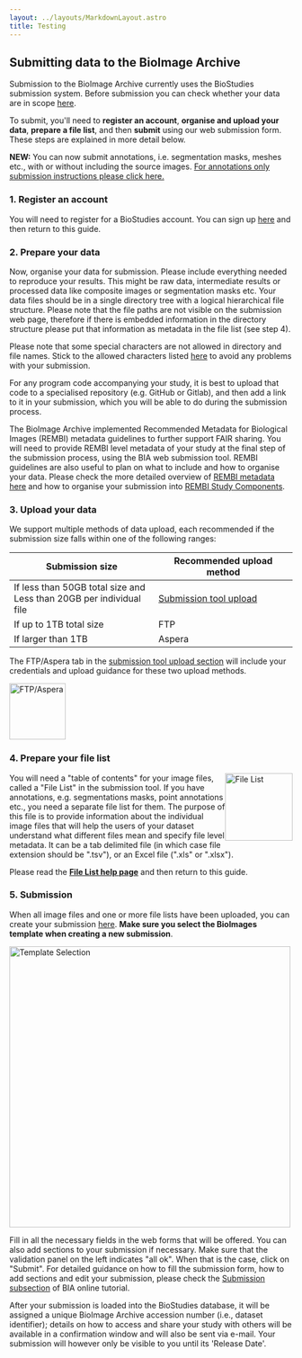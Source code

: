 ```yaml
---
layout: ../layouts/MarkdownLayout.astro
title: Testing
---
```


## Submitting data to the BioImage Archive

Submission to the BioImage Archive currently uses the BioStudies submission system. Before submission you can check whether your data are in scope [here](/scope).

To submit, you'll need to **register an account**, **organise and upload your data**, **prepare a file list**, and then **submit** using our web submission form. These steps are explained in more detail below.

**NEW:** You can now submit annotations, i.e. segmentation masks, meshes etc., with or without including the source images. [For annotations only submission instructions please click here.](/submitannotations)

### 1. Register an account

You will need to register for a BioStudies account. You can sign up [here](https://www.ebi.ac.uk/biostudies/submissions/#/signup) and then return to this guide.

### 2. Prepare your data

Now, organise your data for submission. Please include everything needed to reproduce your results. This might be raw data, intermediate results or processed data like composite images or segmentation masks etc. Your data files should be in a single directory tree with a logical hierarchical file structure. Please note that the file paths are not visible on the submission web page, therefore if there is embedded information in the directory structure please put that information as metadata in the file list (see step 4).

Please note that some special characters are not allowed in directory and file names. Stick to the allowed characters listed [here](/helpfilelist/#namerules) to avoid any problems with your submission. 

For any program code accompanying your study, it is best to upload that code to a specialised repository (e.g. GitHub or Gitlab), and then add a link to it in your submission, which you will be able to do during the submission process.  

The BioImage Archive implemented  Recommended Metadata for Biological Images (REMBI) metadata guidelines
to further support FAIR sharing. You will need to provide REMBI level metadata of your study at the final
step of the submission process, using the BIA web submission tool. REMBI guidelines are also useful to
plan on what to include and how to organise your data. Please check the more detailed overview of
[REMBI metadata here](/rembi-help-overview) and how to organise your submission into
[REMBI Study Components](/rembi-help-examples/).

### 3. Upload your data

We support multiple methods of data upload, each recommended if the submission size falls within one of the following ranges:

| Submission size | Recommended upload method |
| --------------- | ------------------------- |
| If less than 50GB total size and <br/> Less than 20GB per individual file   | [Submission tool upload](https://www.ebi.ac.uk/biostudies/submissions/files)    |
| If up to 1TB total size        | FTP                       |
| If larger than 1TB     | Aspera     

The FTP/Aspera tab in the [submission tool upload section](https://www.ebi.ac.uk/biostudies/submissions/files) will include your credentials and upload guidance for these two upload methods.

<img src={ftpAsperaImage.src} alt="FTP/Aspera" style="height: 100px;"/>

### 4. Prepare your file list

<img src={fileListImage.src} alt="File List" style="height: 120px; float: right;"/>

You will need a "table of contents" for your image files, called a "File List" in the submission tool. 
If you have annotations, e.g. segmentations masks, point annotations etc., you need a separate file list for them. The purpose of this file is to provide information about the individual image files that will help the users of your dataset understand what different files mean and specify file level metadata. It can be a tab delimited file (in which case file extension should be ".tsv"), or an Excel file (".xls" or ".xlsx"). 

Please read the **[File List help page](/helpfilelist)** and then return to this guide.


### 5. Submission

When all image files and one or more file lists have been uploaded, you can create your submission
[here](https://www.ebi.ac.uk/biostudies/submissions/new;template=bioimages). **Make sure you select the BioImages template when creating a new submission**.

<img src={templateselection.src} alt="Template Selection" style="height: 500px; float: center;"/>

Fill in all the necessary
fields in the web forms that will be offered. You can also add sections to your submission if necessary.
Make sure that the validation panel on the left indicates "all ok". When that is the case, click on
"Submit". For detailed guidance on how to fill the submission form, how to add sections and edit your
submission, please check the [Submission subsection](https://www.ebi.ac.uk/training/online/courses/bioimage-archive-quick-tour/submitting-data-to-resource-name/submission/)
of BIA online tutorial. 

After your submission is loaded into the BioStudies database, it will be assigned a unique BioImage
Archive accession number (i.e., dataset identifier); details on how to access and share your study
with others will be available in a confirmation window and will also be sent via e-mail. Your submission
will however only be visible to you until its 'Release Date'.

